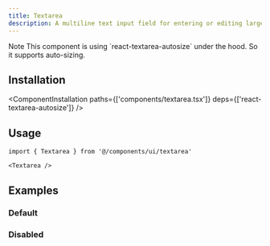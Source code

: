 ```yaml
---
title: Textarea
description: A multiline text input field for entering or editing larger amounts of text.
---
```


<ComponentPreview name='textarea/textarea' />

<Alert>
  <AlertTitle>Note</AlertTitle>
  <AlertDescription>
    This component is using `react-textarea-autosize` under the hood. So it supports auto-sizing.
  </AlertDescription>
</Alert>


## Installation

<ComponentInstallation paths={['components/textarea.tsx']} deps={['react-textarea-autosize']} />

## Usage

```tsx
import { Textarea } from '@/components/ui/textarea'
```

```tsx
<Textarea />
```

## Examples

### Default

<ComponentPreview name='textarea/textarea' />

### Disabled

<ComponentPreview name='textarea/disabled' />
